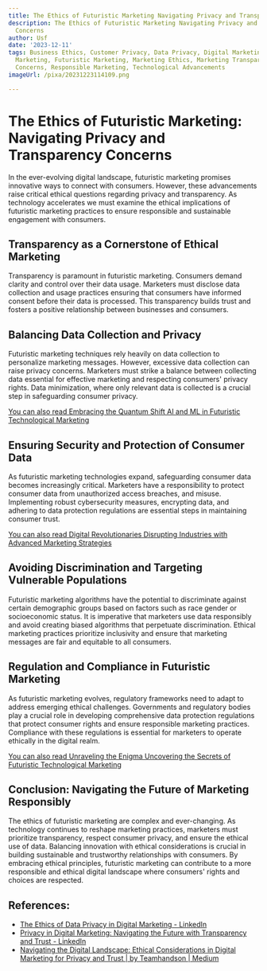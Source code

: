 ```yaml
---
title: The Ethics of Futuristic Marketing Navigating Privacy and Transparency Concerns
description: The Ethics of Futuristic Marketing Navigating Privacy and Transparency
  Concerns
author: Usf
date: '2023-12-11'
tags: Business Ethics, Customer Privacy, Data Privacy, Digital Marketing, Ethical
  Marketing, Futuristic Marketing, Marketing Ethics, Marketing Transparency, Privacy
  Concerns, Responsible Marketing, Technological Advancements
imageUrl: /pixa/20231223114109.png

---
```

# **The Ethics of Futuristic Marketing:  Navigating Privacy and Transparency Concerns**

In the ever-evolving digital landscape, futuristic marketing promises innovative ways to connect with consumers. However, these advancements raise critical ethical questions regarding privacy and transparency. As technology accelerates we must examine the ethical implications of futuristic marketing practices to ensure responsible and sustainable engagement with  consumers.

## **Transparency as a Cornerstone of Ethical Marketing**

Transparency is paramount in futuristic  marketing. Consumers demand clarity and control over their data usage. Marketers  must  disclose  data collection and usage practices ensuring that consumers have informed consent before  their data is processed. This  transparency builds trust and fosters a positive relationship between  businesses and consumers.

## **Balancing Data Collection and Privacy**

Futuristic marketing techniques rely heavily on data  collection to personalize  marketing messages. However, excessive data collection  can raise  privacy concerns.  Marketers must  strike a balance between collecting data essential for effective marketing and respecting consumers' privacy rights.  Data minimization,  where only relevant data is collected is a crucial step in safeguarding consumer privacy.

[You can also  read Embracing the Quantum Shift AI and ML in Futuristic  Technological Marketing](Embracing%20the%20Quantum%20Shift%20AI%20and%20ML%20in%20Futuristic%20Technological%20Marketing)


## **Ensuring Security and Protection of Consumer Data**

As futuristic marketing technologies expand, safeguarding consumer data  becomes increasingly critical.  Marketers have a  responsibility to protect consumer data from unauthorized access breaches, and misuse. Implementing robust cybersecurity measures, encrypting data, and adhering to data protection regulations are essential steps  in  maintaining consumer trust.

[You can also read Digital Revolutionaries Disrupting Industries with Advanced Marketing Strategies](Digital%20Revolutionaries%20Disrupting%20Industries%20with%20Advanced%20Marketing%20Strategies)


## **Avoiding Discrimination and Targeting Vulnerable Populations**

Futuristic marketing algorithms have the potential to discriminate against certain demographic groups based on factors such as race gender or socioeconomic status. It is imperative that marketers use data  responsibly and avoid creating biased algorithms that perpetuate discrimination. Ethical marketing  practices prioritize inclusivity and  ensure that marketing messages are fair and equitable to all  consumers.

## **Regulation and Compliance in Futuristic Marketing**

As futuristic marketing evolves, regulatory frameworks  need to adapt to address emerging ethical challenges.  Governments and regulatory bodies play a crucial role in developing comprehensive data protection regulations that  protect consumer rights and ensure responsible marketing practices. Compliance with these regulations is essential for marketers to operate ethically in the digital realm.

[You  can  also read Unraveling the Enigma Uncovering the Secrets of Futuristic Technological Marketing](Unraveling%20the%20Enigma%20Uncovering%20the%20Secrets%20of%20Futuristic%20Technological%20Marketing)


##  **Conclusion: Navigating the Future of Marketing Responsibly**

The ethics of futuristic marketing are complex and ever-changing. As technology continues to reshape marketing practices, marketers must prioritize  transparency, respect consumer privacy,  and ensure the  ethical  use of  data. Balancing innovation with ethical considerations is crucial  in building sustainable  and trustworthy relationships with consumers. By embracing ethical  principles, futuristic marketing can  contribute to a more responsible and ethical digital landscape where consumers'  rights and choices are respected.

## References:
- [The Ethics of Data Privacy in Digital Marketing - LinkedIn](https://www.linkedin.com/pulse/ethics-data-privacy-digital-marketing-mandar-ambekar)
- [Privacy in Digital Marketing: Navigating the Future with Transparency and Trust - LinkedIn](https://www.linkedin.com/pulse/privacy-digital-marketing-navigating-future-trust-ahd-shawky)
- [Navigating the Digital Landscape: Ethical Considerations in Digital Marketing for Privacy and Trust | by Teamhandson | Medium](https://medium.com/@teamhandson8/navigating-the-digital-landscape-ethical-considerations-in-digital-marketing-for-privacy-and-trust-ab978b1ffd66)
